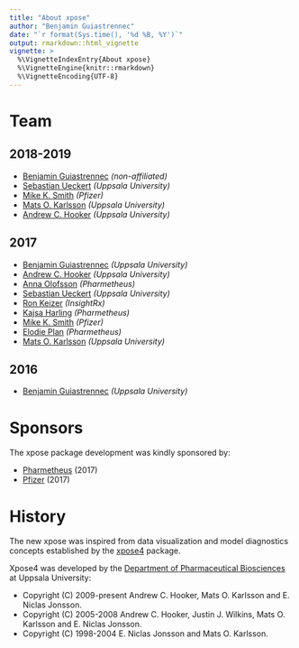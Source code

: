 ```yaml
---
title: "About xpose"
author: "Benjamin Guiastrennec"
date: "`r format(Sys.time(), '%d %B, %Y')`"
output: rmarkdown::html_vignette
vignette: >
  %\VignetteIndexEntry{About xpose}
  %\VignetteEngine{knitr::rmarkdown}
  %\VignetteEncoding{UTF-8}
---
```


# Team
## 2018-2019
- [Benjamin Guiastrennec](mailto:guiastrennec@gmail.com) *(non-affiliated)*
- [Sebastian Ueckert](mailto:sebastian.ueckert@farmbio.uu.se) *(Uppsala University)*
- [Mike K. Smith](mailto:mike.k.smith@pfizer.com) *(Pfizer)*
- [Mats O. Karlsson](mailto:mats.karlsson@farmbio.uu.se) *(Uppsala University)*
- [Andrew C. Hooker](mailto:andrew.hooker@farmbio.uu.se) *(Uppsala University)*

## 2017
- [Benjamin Guiastrennec](mailto:guiastrennec@gmail.com) *(Uppsala University)*
- [Andrew C. Hooker](mailto:andrew.hooker@farmbio.uu.se) *(Uppsala University)*
- [Anna Olofsson](mailto:anna.olofsson@pharmetheus.com) *(Pharmetheus)*
- [Sebastian Ueckert](mailto:sebastian.ueckert@farmbio.uu.se) *(Uppsala University)*
- [Ron Keizer](mailto:ronkeizer@gmail.com) *(InsightRx)*
- [Kajsa Harling](mailto:kajsa.harling@pharmetheus.com) *(Pharmetheus)*
- [Mike K. Smith](mailto:mike.k.smith@pfizer.com) *(Pfizer)*
- [Elodie Plan](mailto:elodie.plan@pharmetheus.com) *(Pharmetheus)*
- [Mats O. Karlsson](mailto:mats.karlsson@farmbio.uu.se) *(Uppsala University)*

## 2016
- [Benjamin Guiastrennec](mailto:guiastrennec@gmail.com) *(Uppsala University)*


# Sponsors
The xpose package development was kindly sponsored by:

- [Pharmetheus](https://pharmetheus.com) (2017)
- [Pfizer](https://www.pfizer.com) (2017)

# History
The new xpose was inspired from data visualization and model diagnostics concepts established by the [xpose4](http://xpose.sourceforge.net) package. 

Xpose4 was developed by the [Department of Pharmaceutical Biosciences](https://www.farmbio.uu.se/forskning/researchgroups/pharmacometrics/) at Uppsala University:

- Copyright (C) 2009-present Andrew C. Hooker, Mats O. Karlsson and E. Niclas Jonsson.
- Copyright (C) 2005-2008 Andrew C. Hooker, Justin J. Wilkins, Mats O. Karlsson and E. Niclas Jonsson.
- Copyright (C) 1998-2004 E. Niclas Jonsson and Mats O. Karlsson.

